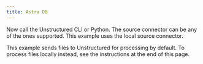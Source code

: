 ```yaml
---
title: Astra DB
---
```





<SharedAstraDB />

Now call the Unstructured CLI or Python. The source connector can be any of the ones supported. This example uses the local source connector.

This example sends files to Unstructured for processing by default. To process files locally instead, see the instructions at the end of this page.


<CodeGroup>
  <AstraDBAPISh />
  <AstraDBAPIPyV2 />
</CodeGroup>


<SharedPartitionByAPIOSS/>


